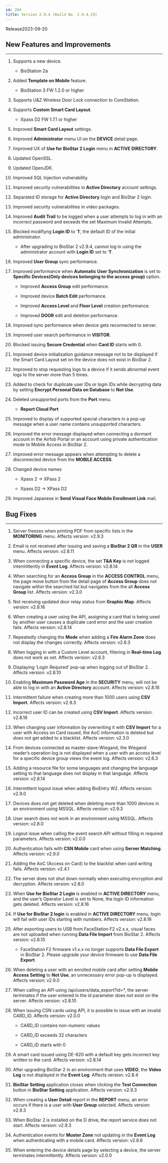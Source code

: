 ```yaml
---
id: 294
title: Version 2.9.4 (Build No. 2.9.4.29)
---
```


Release<Separator/>2023-09-20

## New Features and Improvements

---

1. Supports a new device.

    * BioStation 2a

1. Added **Template on Mobile** feature.

    * BioStation 3 FW 1.2.0 or higher

1. Supports U&Z Wireless Door Lock connection to CoreStation.

1. Supports **Custom Smart Card Layout**.

    * Xpass D2 FW 1.7.1 or higher

1. Improved **Smart Card Layout** settings.

1. Improved **Administrator** menu UI on the **DEVICE** detail page.

1. Improved UX of **Use for BioStar 2 Login** menu in **ACTIVE DIRECTORY**.

1. Updated OpenSSL.

1. Updated OpenJDK.

1. Improved SQL Injection vulnerability.

1. Improved security vulnerabilities in **Active Directory** account settings.

1. Separated ID storage for **Active Directory** login and BioStar 2 login.

1. Improved security vulnerabilities in video packages.

1. Improved **Audit Trail** to be logged when a user attempts to log in with an incorrect password and exceeds the set Maximum Invalid Attempts.

1. Blocked modifiyng **Login ID** to ‘**1**’, the default ID of the initial administrator.

    * After upgrading to BioStar 2 v2.9.4, cannot log in using the administrator account with **Login ID** set to ‘**1**’.

1. Improved **User Group** sync performance.

1. Improved performance when **Automatic User Synchronization** is set to **Specific Devices(Only devices belonging to the access group)** option.

    * Improved **Access Group** edit performance.

    * Improved device **Batch Edit** performance.

    * Improved **Access Level** and **Floor Level** creation performance.

    * Improved **DOOR** edit and deletion performance.

1. Improved sync performance when device gets reconnected to server.

1. Improved user search performance in **VISITOR**.

1. Blocked issuing **Secure Credential** when **Card ID** starts with 0.

1. Improved device initialization guidance message not to be displayed if the Smart Card Layout set on the device does not exist in BioStar 2.

1. Improved to stop requesting logs to a device if it sends abnormal event logs to the server more than 5 times.

1. Added to check for duplicate user IDs or login IDs while decrypting data by setting **Encrypt Personal Data on Database** to **Not Use**.

1. Deleted unsupported ports from the **Port** menu.

    * **Report Cloud Port**

1. Improved to display of supported special characters in a pop-up message when a user name contains unsupported characters.

1. Improved the error message displayed when connecting a dormant account in the Airfob Portal or an account using private authentication mode to Mobile Access in BioStar 2.

1. Improved error message appears when attempting to delete a disconnected device from the **MOBILE ACCESS**.

1. Changed device names

    * Xpass 2 → XPass 2

    * Xpass D2 → XPass D2

1. Improved Japanese in **Send Visual Face Mobile Enrollment Link** mail.

## Bug Fixes

---

<BugLists>

1. Server freezes when printing PDF from specific lists in the **MONITORING** menu. <Badge>Affects version: v2.9.3</Badge>

1. Email is not received after issuing and saving a **BioStar 2 QR** in the **USER** menu. <Badge>Affects version: v2.8.11</Badge>

1. When connecting a specific device, the set **T&A Key** is not logged intermittently in **Event Log**. <Badge>Affects version: v2.8.14</Badge>

1. When searching for an **Access Group** in the **ACCESS CONTROL** menu, the page move button from the detail page of **Access Group** does not navigate within the searched list but navigates from the all **Access Group** list. <Badge>Affects version: v2.3.0</Badge>

1. Not receiving updated door relay status from **Graphic Map**. <Badge>Affects version: v2.8.16</Badge>

1. When creating a user using the API, assigning a card that is being used by another user causes a duplicate card error and the user creation fails. <Badge>Affects version: v2.8.14</Badge>

1. Repeatedly changing the **Mode** when adding a **Fire Alarm Zone** does not display the changes correctly. <Badge>Affects version: v2.6.3</Badge>

1. When logging in with a Custom Level account, filtering in **Real-time Log** does not work as set. <Badge>Affects version: v2.6.3</Badge>

1. Displaying ‘Login Required’ pop-up when logging out of BioStar 2. <Badge>Affects version: v2.8.10</Badge>

1. Enabling **Maximum Password Age** in the **SECURITY** menu, will not be able to log in with an **Active Directory** account. <Badge>Affects version: v2.8.16</Badge>

1. Intermittent failure when creating more than 1000 users using **CSV Import**. <Badge>Affects version: v2.9.3</Badge>

1. Incorrect user ID can be created using **CSV Import**. <Badge>Affects version: v2.8.16</Badge>

1. When changing user information by overwriting it with **CSV Import** for a user with Access on Card issued, the AoC information is deleted but does not get added to a blacklist. <Badge>Affects version: v2.3.0</Badge>

1. From devices connected as master-slave-Wiegand, the Wiegand reader’s operation log is not displayed when a user with an access level for a specific device group views the event log. <Badge>Affects version: v2.6.3</Badge>

1. Adding a resource file for some languages and changing the language setting to that language does not display in that language. <Badge>Affects version: v2.8.14</Badge>

1. Intermittent logout issue when adding BioEntry W2. <Badge>Affects version: v2.9.0</Badge>

1. Devices does not get deleted when deleting more than 1000 devices in an environment using MSSQL. <Badge>Affects version: v2.9.3</Badge>

1. User search does not work in an environment using MSSQL. <Badge>Affects version: v2.8.0</Badge>

1. Logout issue when calling the event search API without filling in required parameters. <Badge>Affects version: v2.0.0</Badge>

1. Authentication fails with **CSN Mobile** card when using **Server Matching**. <Badge>Affects version: v2.9.0</Badge>

1. Adding the AoC (Access on Card) to the blacklist when card writing fails. <Badge>Affects version: v2.4.1</Badge>

1. The server does not shut down normally when executing encryption and decryption. <Badge>Affects version: v2.8.0</Badge>

1. When **Use for BioStar 2 Login** is enabled in **ACTIVE DIRECTORY** menu, and the user’s Operator Level is set to None, the login ID information gets deleted. <Badge>Affects version: v2.8.16</Badge>

1. If **Use for BioStar 2 login** is enabled in **ACTIVE DIRECTORY** menu, login will fail with user IDs starting with numbers. <Badge>Affects version: v2.8.16</Badge>

1. After exporting users to USB from FaceStation F2 v2.x.x, visual faces are not uploaded when running **Data File Import** from BioStar 2. <Badge>Affects version: v2.8.10</Badge>

    * FaceStation F2 firmware v1.x.x no longer supports **Data File Export** in BioStar 2. Please upgrade your device firmware to use **Data File Export**.

1. When deleting a user with an enrolled mobile card after setting **Mobile Access Setting** to **Not Use**, an unnecessary error pop-up is displayed. <Badge>Affects version: v2.9.0</Badge>

1. When calling an API using /api/users/data_export?id=*, the server terminates if the user entered in the id parameter does not exist on the server. <Badge>Affects version: v2.8.10</Badge>

1. When issuing CSN cards using API, it is possible to issue with an invalid CARD_ID. <Badge>Affects version: v2.0.0</Badge>

    * CARD_ID contains non-numeric values

    * CARD_ID exceeds 32 characters

    * CARD_ID starts with 0

1. A smart card issued using DE-620 with a default key gets incorrect key written to the card. <Badge>Affects version: v2.8.14</Badge>

1. After upgrading BioStar 2 in an environment that uses **VIDEO**, the **Video Log** is not displayed in the **Event Log**. <Badge>Affects version: v2.8.4</Badge>

1. **BioStar Setting** application closes when clicking the **Test Connection** button in **BioStar Setting** application. <Badge>Affects version: v2.9.3</Badge>

1. When creating a **User Detail** report in the **REPORT** menu, an error occurs if there is a user with **User Group** selected. <Badge>Affects version: v2.9.3</Badge>

1. When BioStar 2 is installed on the D drive, the report service does not start. <Badge>Affects version: v2.9.3</Badge>

1. Authentication events for **Muster Zone** not updating in the **Event Log** when authenticating with a mobile card. <Badge>Affects version: v2.8.6</Badge>

1. When entering the device details page by selecting a device, the server terminates intermittently. <Badge>Affects version: v2.0.0</Badge>

</BugLists>